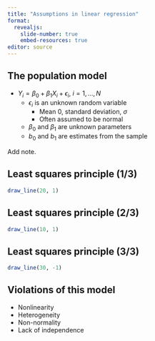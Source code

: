 ```yaml
---
title: "Assumptions in linear regression"
format: 
  revealjs:
    slide-number: true
    embed-resources: true
editor: source
---
```


## The population model

-   $Y_i=\beta_0+\beta_1 X_i + \epsilon_i,\ i=1,...,N$
    -   $\epsilon_i$ is an unknown random variable
        -    Mean 0, standard deviation, $\sigma$
        -    Often assumed to be normal
    -   $\beta_0$ and $\beta_1$ are unknown parameters
    -   $b_0$ and $b_1$ are estimates from the sample
    
::: notes
Add note.
:::

## Least squares principle (1/3)

```r
draw_line(20, 1)

```

## Least squares principle (2/3)

```r
draw_line(10, 1)

```

## Least squares principle (3/3)

```r
draw_line(30, -1)

```

## Violations of this model

-   Nonlinearity
-   Heterogeneity
-   Non-normality
-   Lack of independence